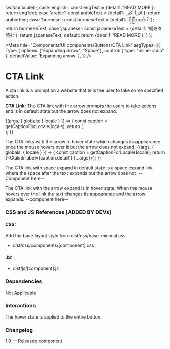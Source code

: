 
  switch(locale) {
    case 'english': const engText = {detail1: 'READ MORE'}; return engText;
    case 'arabic': const arabicText = {detail1: 'اقرأ أكثر'}; return arabicText;
    case 'burmese': const burmeseText = {detail1: 'ပိုပြီးဖတ်ပါ'}; return burmeseText;
    case 'japanese': const japaneseText = {detail1: '続きを読む'}; return japaneseText;
    default:
    return {detail1: 'READ MORE'};
  }
};

<Meta 
  title="Components/UI components/Buttons/CTA Link" 
  argTypes={{
    Type: {
      options: ["Expanding arrow", "Space"],
      control: { type: "inline-radio" },
      defaultValue: 'Expanding arrow'
    },
  }}
/>

# CTA Link
A cta link is a prompt on a website that tells the user to take some specified action.

**CTA Link:**
The CTA link with the arrow prompts the users to take actions and is in default state but the arrow does not expand.

<Canvas>
  <Story name="CTA Link">
    {(args, { globals: { locale } }) => {
      const caption = getCaptionForLocale(locale);
      return (
        <div>
          <Ctalink label={caption.detail1} {...args}></Ctalink>
        </div>
      );
    }}
  </Story>
</Canvas>

The CTA links with the arrow in hover state which changes its appearance once the mouse hovers over it but the arrow does not expand.
<Canvas>
   {(args, { globals: { locale } }) => {
      const caption = getCaptionForLocale(locale);
      return (<Ctalink label={caption.detail1} {...args}></Ctalink>);
    }}
</Canvas>

The CTA link with space expand in default state is a space expand link where the space after the text expands but the arrow does not. 
--Component here--

The CTA link with the arrow expand is in hover state. When the mouse hovers over the link the text changes its appearance and the arrow expands.
--component here--

### CSS and JS References [ADDED BY DEVs]

#### CSS:
Add the base layout style from dist/css/base-minimal.css
- dist/css/components/[component].css

#### JS:
- dist/js/[component].js

### Dependencies
Not Applicable

### Interactions
The hover state is applied to the entire button.

### Changelog
1.0 — Released component

